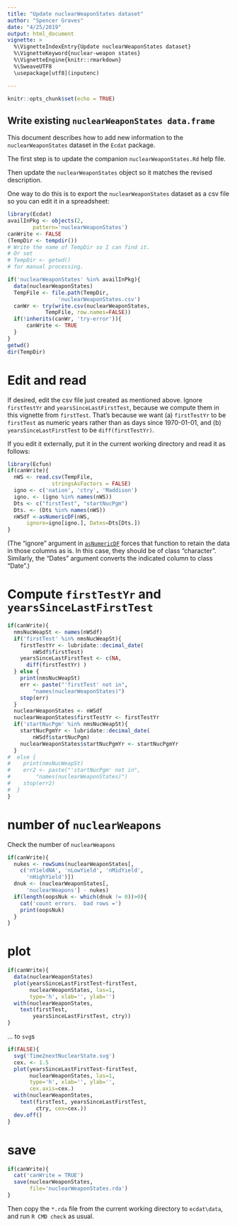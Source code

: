 ```yaml
---
title: "Update nuclearWeaponStates dataset"
author: "Spencer Graves"
date: "4/25/2019"
output: html_document
vignette: >
  %\VignetteIndexEntry{Update nuclearWeaponStates dataset}
  %\VignetteKeyword{nuclear-weapon states}
  %\VignetteEngine{knitr::rmarkdown}
  %\SweaveUTF8
  \usepackage[utf8](inputenc)

---
```


```r
knitr::opts_chunk$set(echo = TRUE)
```

## Write existing `nuclearWeaponStates data.frame`

This document describes how to add new information to the `nuclearWeaponStates` dataset in the `Ecdat` package.  

The first step is to update the companion  `nuclearWeaponStates.Rd` help file.

Then update the `nuclearWeaponStates` object so it matches the revised description.  

One way to do this is to export the `nuclearWeaponStates` dataset as a csv file so you can edit it in a spreadsheet:

```r
library(Ecdat)
availInPkg <- objects(2,
        pattern='nuclearWeaponStates')
canWrite <- FALSE 
(TempDir <- tempdir())
# Write the name of TempDir so I can find it. 
# Or set 
# TempDir <- getwd()
# for manual processing.

if('nuclearWeaponStates' %in% availInPkg){
  data(nuclearWeaponStates)
  TempFile <- file.path(TempDir, 
                'nuclearWeaponStates.csv')
  canWr <- try(write.csv(nuclearWeaponStates, 
            TempFile, row.names=FALSE))
  if(!inherits(canWr, 'try-error')){
      canWrite <- TRUE
  }
} 
getwd()
dir(TempDir)
```

# Edit and read 

If desired, edit the csv file just created as mentioned above. Ignore `firstTestYr` and `yearsSinceLastFirstTest`, because we compute them in this vignette from `firstTest`.  That's because we want (a) `firstTestYr` to be `firstTest` as numeric years rather than as days since 1970-01-01, and (b) `yearsSinceLastFirstTest` to be `diff(firstTestYr)`.  

If you edit it externally, put it in the current working directory and read it as follows:

```r
library(Ecfun)
if(canWrite){
  nWS <- read.csv(TempFile, 
              stringsAsFactors = FALSE)
  igno <- c('nation', 'ctry', 'Maddison')
  igno. <- (igno %in% names(nWS))
  Dts <- c("firstTest", "startNucPgm")
  Dts. <- (Dts %in% names(nWS))
  nWSdf <-asNumericDF(nWS, 
      ignore=igno[igno.], Dates=Dts[Dts.]) 
}
```

(The "ignore" argument in [`asNumericDF`](https://www.rdocumentation.org/packages/Ecfun/versions/0.2-0/topics/asNumericDF) forces that function to retain the data in those columns as is.  In this case, they should be of class "character".  Similarly, the "Dates" argument converts the indicated column to class "Date".)

# Compute `firstTestYr` and `yearsSinceLastFirstTest` 

```r
if(canWrite){
  nmsNucWeapSt <- names(nWSdf)
  if('firstTest' %in% nmsNucWeapSt){
    firstTestYr <- lubridate::decimal_date(
        nWSdf$firstTest) 
    yearsSinceLastFirstTest <- c(NA, 
      diff(firstTestYr) ) 
  } else {
    print(nmsNucWeapSt)
    err <- paste("'firstTest' not in", 
        "names(nuclearWeaponStates)")
    stop(err)
  }
  nuclearWeaponStates <- nWSdf
  nuclearWeaponStates$firstTestYr <- firstTestYr
  if('startNucPgm' %in% nmsNucWeapSt){
    startNucPgmYr <- lubridate::decimal_date(
        nWSdf$startNucPgm) 
    nuclearWeaponStates$startNucPgmYr <- startNucPgmYr
  } 
#  else {
#    print(nmsNucWeapSt)
#    err2 <- paste("'startNucPgm' not in", 
#        "names(nuclearWeaponStates)")
#    stop(err2)
#  }
}
```

# number of `nuclearWeapons`

Check the number of `nuclearWeapons`

```r
if(canWrite){
  nukes <- rowSums(nuclearWeaponStates[, 
    c('nYieldNA', 'nLowYield', 'nMidYield',
      'nHighYield')])
  dnuk <- (nuclearWeaponStates[,
      'nuclearWeapons'] - nukes)
  if(length(oopsNuk <- which(dnuk != 0))>0){
    cat('count errors.  bad rows =')
    print(oopsNuk)
  }
}
```

# plot 

```r
if(canWrite){
  data(nuclearWeaponStates)
  plot(yearsSinceLastFirstTest~firstTest,
       nuclearWeaponStates, las=1, 
       type='h', xlab='', ylab='')
  with(nuclearWeaponStates, 
    text(firstTest, 
        yearsSinceLastFirstTest, ctry))
}
```  

... to `svg`s 

```r
if(FALSE){
  svg('Time2nextNuclearState.svg')
  cex. <- 1.5
  plot(yearsSinceLastFirstTest~firstTest,
       nuclearWeaponStates, las=1, 
       type='h', xlab='', ylab='',
       cex.axis=cex.)
  with(nuclearWeaponStates, 
    text(firstTest, yearsSinceLastFirstTest,
         ctry, cex=cex.))
  dev.off()
}
```  

# save 

```r
if(canWrite){
  cat('canWrite = TRUE')
  save(nuclearWeaponStates, 
       file='nuclearWeaponStates.rda')
}
```

Then copy the `*.rda` file from the current working directory to `ecdat\data`, and run `R CMD check` as usual.  
